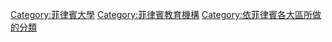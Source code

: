 {{Container category}}
[[Category:菲律賓大學|Category:菲律賓大學]]
[[Category:菲律賓教育機構|Category:菲律賓教育機構]]
[[Category:依菲律賓各大區所做的分類|Category:依菲律賓各大區所做的分類]]